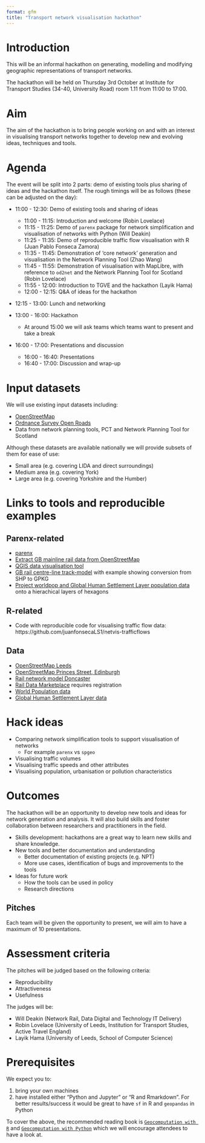 ```yaml
---
format: gfm
title: "Transport network visualisation hackathon"
---
```


# Introduction

This will be an informal hackathon on generating, modelling and modifying geographic representations of transport networks.

The hackathon will be held on Thursday 3rd October at Institute for Transport Studies (34-40, University Road) room 1.11 from 11:00
to 17:00.

# Aim

The aim of the hackathon is to bring people working on and with an interest in visualising transport networks together to develop new and evolving ideas, techniques and tools.

# Agenda

The event will be split into 2 parts: demo of existing tools plus sharing of ideas and the hackathon itself.
The rough timings will be as follows (these can be adjusted on the day):


* 11:00 - 12:30: Demo of existing tools and sharing of ideas
  * 11:00 - 11:15: Introduction and welcome (Robin Lovelace)
  * 11:15 - 11:25: Demo of `parenx` package for network simplification and visualisation of networks with Python (Will Deakin)
  * 11:25 - 11:35: Demo of reproducible traffic flow visualisation with R (Juan Pablo Fonseca Zamora)
  * 11:35 - 11:45: Demonstration of 'core network' generation and visualisation in the Network Planning Tool (Zhao Wang)
  * 11:45 - 11:55: Demonstration of visualisation with MapLibre, with reference to `od2net` and the Network Planning Tool for Scotland (Robin Lovelace)
  * 11:55 - 12:00: Introduction to TGVE and the hackathon (Layik Hama)
  * 12:00 - 12:15: Q&A of ideas for the hackathon

* 12:15 - 13:00: Lunch and networking

* 13:00 - 16:00: Hackathon
  - At around 15:00 we will ask teams which teams want to present and take a break

* 16:00 - 17:00: Presentations and discussion
   - 16:00 - 16:40: Presentations
   - 16:40 - 17:00: Discussion and wrap-up

# Input datasets

We will use existing input datasets including:

- [OpenStreetMap](https://www.openstreetmap.org/)
- [Ordnance Survey Open Roads](https://www.ordnancesurvey.co.uk/products/os-open-roads)
- Data from network planning tools, PCT and Network Planning Tool for Scotland

Although these datasets are available nationally we will provide subsets of them for ease of use:

- Small area (e.g. covering LIDA and direct surroundings)
- Medium area (e.g. covering York)
- Large area (e.g. covering Yorkshire and the Humber)

# Links to tools and reproducible examples

## Parenx-related

- [parenx](https://github.com/anisotropi4/parenx)
- [Extract GB mainline rail data from OpenStreetMap](https://github.com/anisotropi4/magpie)
- [QGIS data visualisation tool](https://qgis.org)
- [GB rail centre-line track-model](https://github.com/openraildata/network-rail-gis) with example showing conversion from SHP to GPKG
- [Project worldpop and Global Human Settlement Layer population data](https://github.com/anisotropi4/puffin) onto a hierachical layers of hexagons

## R-related

- Code with reproducible code for visualising traffic flow data: https://github.com/juanfonsecaLS1/netvis-trafficflows

## Data
- [OpenStreetMap Leeds](https://github.com/anisotropi4/parenx/blob/main/data/osm_leeds.geojson)
- [OpenStreetMap Princes Street, Edinburgh](https://github.com/anisotropi4/parenx/blob/main/data/osm_leeds.geojson)
- [Rail network model Doncaster](https://github.com/anisotropi4/parenx/blob/main/data/rnet_doncaster_rail.geojson)
- [Rail Data Marketplace](https://raildata.org.uk) requires registration
- [World Population data](https://hub.worldpop.org/)
- [Global Human Settlement Layer data](https://publications.jrc.ec.europa.eu/repository/handle/JRC115586)

# Hack ideas

- Comparing network simplification tools to support visualisation of networks
  - For example `parenx` vs `spgeo`
- Visualising traffic volumes
- Visualising traffic speeds and other attributes
- Visualising population, urbanisation or pollution characteristics

# Outcomes

The hackathon will be an opportunity to develop new tools and ideas for network generation and analysis.
It will also build skills and foster collaboration between researchers and practitioners in the field.

- Skills development: hackathons are a great way to learn new skills and share knowledge.
- New tools and better documentation and understanding
  - Better documentation of existing projects (e.g. NPT)
  - More use cases, identification of bugs and improvements to the tools
- Ideas for future work
  - How the tools can be used in policy
  - Research directions

## Pitches

Each team will be given the opportunity to present, we will aim to have a maximum of 10 presentations.

# Assessment criteria

The pitches will be judged based on the following criteria:

- Reproducibility
- Attractiveness
- Usefulness

The judges will be:

- Will Deakin (Network Rail, Data Digital and Technology IT Delivery)
- Robin Lovelace (University of Leeds, Institution for Transport Studies, Active Travel England)
- Layik Hama (University of Leeds, School of Computer Science)

# Prerequisites
We expect you to:

1. bring your own machines
2. have installed either "Python and Jupyter" or "R and Rmarkdown". For better results/success it would be great to have `sf` in R and `geopandas` in Python

To cover the above, the recommended reading book is [`Geocomputation with R`](https://r.geocompx.org/) and [`Geocomputation with Python`](https://py.geocompx.org/) which we will encourage attendees to have a look at.
